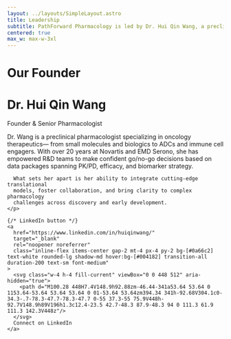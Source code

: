 ```yaml
---
layout: ../layouts/SimpleLayout.astro
title: Leadership
subtitle: PathForward Pharmacology is led by Dr. Hui Qin Wang, a preclinical pharmacologist with 20+ years of experience guiding oncology drug development at Novartis and EMD Serono.
centered: true
max_w: max-w-3xl
---
```



# Our Founder

<div class="flex flex-wrap justify-center gap-y-8">
  <Profile 
    image={founder} 
    width={512}
    height={512}
    quality={98}
    imageClass="w-64 h-64 object-cover rounded-full shadow-lg hover:shadow-xl transition-all duration-200"
  >
    <h1 class="mt-4 text-2xl font-semibold">Dr. Hui Qin Wang</h1>
    <p class="text-lg text-gray-700">Founder & Senior Pharmacologist</p>
    <p class="mt-3 text-gray-600 text-base leading-relaxed">
      Dr. Wang is a preclinical pharmacologist specializing in oncology therapeutics—
      from small molecules and biologics to ADCs and immune cell engagers. 
      With over 20 years at Novartis and EMD Serono, she has empowered R&amp;D teams 
      to make confident go/no-go decisions based on data packages spanning PK/PD, 
      efficacy, and biomarker strategy. 

      What sets her apart is her ability to integrate cutting-edge translational 
      models, foster collaboration, and bring clarity to complex pharmacology 
      challenges across discovery and early development.
    </p>

    {/* LinkedIn button */}
    <a
      href="https://www.linkedin.com/in/huiqinwang/"
      target="_blank"
      rel="noopener noreferrer"
      class="inline-flex items-center gap-2 mt-4 px-4 py-2 bg-[#0a66c2] text-white rounded-lg shadow-md hover:bg-[#004182] transition-all duration-200 text-sm font-medium"
    >
      <svg class="w-4 h-4 fill-current" viewBox="0 0 448 512" aria-hidden="true">
        <path d="M100.28 448H7.4V148.9h92.88zm-46.44-341a53.64 53.64 0 1153.64-53.64 53.64 53.64 0 01-53.64 53.64zm394.34 341h-92.68V304.1c0-34.3-.7-78.3-47.7-78.3-47.7 0-55 37.3-55 75.9V448h-92.7V148.9h89V196h1.3c12.4-23.5 42.7-48.3 87.9-48.3 94 0 111.3 61.9 111.3 142.3V448z"/>
      </svg>
      Connect on LinkedIn
    </a>
  </Profile>
</div>

